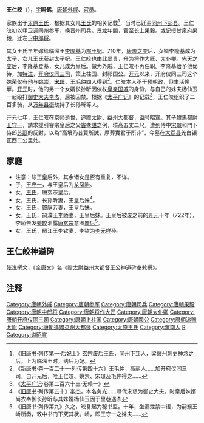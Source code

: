 '''王仁皎'''（{{bd|651年||719年|5月13日|王}}），[[表字|字]]'''鸣鹤'''，[[唐朝|唐朝]][[外戚|外戚]]、[[官员|官员]]。

家族出于[[太原王氏|太原王氏]]，根据其女儿[[王皇后_(唐玄宗)|王氏]]的相关记载<ref>《[[旧唐书|旧唐书]]·列传第一·后妃上》玄宗废后王氏，同州下邽人，梁冀州刺史神念之后。上为临淄王时，纳后为妃。</ref>，当时已迁至[[同州|同州]][[下邽县|下邽县]]。王仁皎初以翊卫调同州参军，换晋州司兵。[[景龙|景龙]]年間，官至长上果毅。或记授甘泉府果毅，迁左卫[[中郎将|中郎将]]。

其女王氏早年嫁给临淄王[[李隆基|李隆基]]为[[郡王妃|郡王妃]]。710年，[[唐隆之变|唐隆之变]]后，女婿李隆基成为[[太子|太子]]，女儿王氏获封[[太子妃|太子妃]]。王仁皎也由此显贵，升为[[将作大匠|将作大匠]]、[[太仆卿|太仆卿]]。[[先天之变|先天之变]]后，李隆基登基，女儿成为皇后。做为外戚，王仁皎不再任职。李隆基给予他优待，加[[特进|特进]]，[[开府仪同三司|开府仪同三司]]，策上柱国、封祁国公。[[开元|开元]]以来，开府仪同三司这个殊荣仅有他与[[姚崇|姚崇]]、[[宋璟|宋璟]]、[[王毛仲|王毛仲]]四人得到<ref>《[[新唐书|新唐书]]·卷一百二十一·列传第四十六》王毛仲，高丽人......加开府仪同三司，自开元后，唯王仁皎、姚崇、宋璟及毛仲得之......</ref>。仁皎本人不干预朝政，但生活侈華。[[开元|开元]]时，他的另一个女婿长孙昕因依杖[[皇亲国戚|皇亲国戚]]的身份，与自己的妹夫杨仙玉一起殴打[[御史大夫|御史大夫]][[李杰_(武威县子)|李杰]]，后被囚禁。根据《[[太平广记|太平广记]]》的记载<ref>《[[太平广记|太平广记]]·卷第二百六十三·无赖一》</ref>，王仁皎组织了二百多骑，从[[万年县_(北周)|万年]][[县衙|县衙]]劫持了长孙昕等人。

开元七年，王仁皎在京师逝世，[[追赠|追赠]][[太尉|太尉]]、益州大都督，谥号昭宣。其子駙馬都尉[[王守一|王守一]]，請求援引睿宗皇后之父[[竇孝諶|竇孝諶]]之例，墳高五丈二尺，遭到侍中[[宋璟|宋璟]]和門下侍郎[[苏颋|苏颋]]的反對，以為“高墳乃昔賢所誡，厚葬實君子所非”。今墓在[[大荔县|大荔县]]羌白镇正西二公里处。

== 家庭==
*注意：除王皇后外，其余诸女是否有重复，不详。
*子，[[王守一|王守一]]，与王皇后为[[龙凤胎|龙凤胎]]。
*女，[[王皇后_(唐玄宗)|王氏]]，唐玄宗皇后。
*女，王氏，长孙昕妻，王皇后妹<ref>《[[旧唐书|旧唐书]]·列传第五十》[[李杰|李杰]]，本名务光......寻代宋璟为御史大夫。时皇后妹婿尚衣奉御长孙昕与其妹婿杨仙玉因于里巷遇杰</ref>。
*女，王氏，竇庭芳妻，王皇后妹。
*女，王氏，嗣濮王[[李峤_(嗣濮王)|李峤]]妻，王皇后妹。王皇后被废之前的[[开元|开元]]十年（722年），李峤告发[[姜皎|姜皎]]泄露[[唐玄宗|唐玄宗]]意图[[废后|废后]]<ref>《旧唐书·列传第九》久之，皎复起为秘书监。十年，坐漏泄禁中语，为嗣濮王峤所奏，敕中书门下究其状。峤，即王守一之妹夫......</ref>。
*女，王氏，嗣江王李钦妻，李钦为[[李元祥|李元祥]]孙。

==王仁皎神道碑==
{{wikisource|贈太尉益州大都督王公神道碑奉敕撰}}
[[张说|张说]]撰文，《全唐文》名《赠太尉益州大都督王公神道碑奉敕撰》。

== 注释 ==

{{Reflist|2}}

{{DEFAULTSORT:W}}
[[Category:唐朝外戚|Category:唐朝外戚]]
[[Category:唐朝参军|Category:唐朝参军]]
[[Category:唐朝司兵|Category:唐朝司兵]]
[[Category:唐朝果毅|Category:唐朝果毅]]
[[Category:唐朝中郎将|Category:唐朝中郎将]]
[[Category:唐朝将作大匠|Category:唐朝将作大匠]]
[[Category:唐朝太仆卿|Category:唐朝太仆卿]]
[[Category:唐朝开府仪同三司|Category:唐朝开府仪同三司]]
[[Category:唐朝上柱国|Category:唐朝上柱国]]
[[Category:唐朝國公|Category:唐朝國公]]
[[Category:唐朝追赠太尉|Category:唐朝追赠太尉]]
[[Category:唐朝追赠益州大都督|Category:唐朝追赠益州大都督]]
[[Category:太原王氏|Category:太原王氏]]
[[Category:渭南人|Category:渭南人]]
[[Category:王姓|R]]
[[Category:谥昭宣|Category:谥昭宣]]